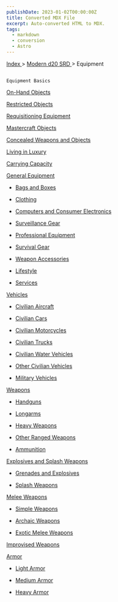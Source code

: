 ```yaml
---
publishDate: 2023-01-02T00:00:00Z
title: Converted MDX File
excerpt: Auto-converted HTML to MDX.
tags:
  - markdown
  - conversion
  - Astro
---
```


[
Index
](-index) >
[
Modern d20 SRD
](modern-d20-srd-index) > Equipment

##

    Equipment Basics

[
On-Hand Objects
](modern-d20-srd-equipment-on-hand-objects)

[
Restricted Objects
](modern-d20-srd-equipment-restricted-objects)

[
Requisitioning Equipment
](modern-d20-srd-equipment-requisitioning-equipment)

[
Mastercraft Objects
](modern-d20-srd-equipment-mastercraft-objects)

[
Concealed Weapons and Objects
](modern-d20-srd-equipment-concealed-weapons-objects)

[
Living in Luxury
](modern-d20-srd-equipment-living-in-luxury)

[
Carrying Capacity
](modern-d20-srd-equipment-carrying-capacity)

[
General Equipment
](modern-d20-srd-equipment-equipment-general)

- [
  Bags and Boxes
  ](modern-d20-srd-equipment-bags-boxes)

- [
  Clothing
  ](modern-d20-srd-equipment-clothing)

- [
  Computers and Consumer Electronics
  ](modern-d20-srd-equipment-computers-consumer-electronics)

- [
  Surveillance Gear
  ](modern-d20-srd-equipment-surveillance-gear)

- [
  Professional Equipment
  ](modern-d20-srd-equipment-professional-equipment)

- [
  Survival Gear
  ](modern-d20-srd-equipment-survival-gear)

- [
  Weapon Accessories
  ](modern-d20-srd-equipment-weapon-accessories)

- [
  Lifestyle
  ](modern-d20-srd-equipment-lifestyle)

- [
  Services
  ](modern-d20-srd-equipment-services)

[
Vehicles
](modern-d20-srd-equipment-equipment-vehicles)

- [
  Civilian Aircraft
  ](modern-d20-srd-equipment-civilian-aircraft)

- [
  Civilian Cars
  ](modern-d20-srd-equipment-civilian-cars)

- [
  Civilian Motorcycles
  ](modern-d20-srd-equipment-civilian-motorcycles)

- [
  Civilian Trucks
  ](modern-d20-srd-equipment-civilian-trucks)

- [
  Civilian Water Vehicles
  ](modern-d20-srd-equipment-civilian-water-vehicles)

- [
  Other Civilian Vehicles
  ](modern-d20-srd-equipment-other-civilian-vehicles)

- [
  Military Vehicles
  ](modern-d20-srd-equipment-military-vehicles)

[
Weapons
](modern-d20-srd-equipment-equipment-weapons)

- [
  Handguns
  ](modern-d20-srd-equipment-weapons-handguns)

- [
  Longarms
  ](modern-d20-srd-equipment-weapons-longarms)

- [
  Heavy Weapons
  ](modern-d20-srd-equipment-weapons-heavy)

- [
  Other Ranged Weapons
  ](modern-d20-srd-equipment-weapons-other-ranged)

- [
  Ammunition
  ](modern-d20-srd-equipment-ammunitions)

[
Explosives and Splash Weapons
](modern-d20-srd-equipment-weapons-explosives-splash-general)

- [
  Grenades and Explosives
  ](modern-d20-srd-equipment-weapons-explosives)

- [
  Splash Weapons
  ](modern-d20-srd-equipment-weapons-splash)

[
Melee Weapons
](modern-d20-srd-equipment-weapons-melee)

- [
  Simple Weapons
  ](modern-d20-srd-equipment-weapons-simple)

- [
  Archaic Weapons
  ](modern-d20-srd-equipment-weapons-archaic)

- [
  Exotic Melee Weapons
  ](modern-d20-srd-equipment-weapons-exotic)

[
Improvised Weapons
](modern-d20-srd-equipment-weapons-improvised)

[
Armor
](modern-d20-srd-equipment-armor-general)

- [
  Light Armor
  ](modern-d20-srd-equipment-armor-light)

- [
  Medium Armor
  ](modern-d20-srd-equipment-armor-medium)

- [
  Heavy Armor
  ](modern-d20-srd-equipment-armor-heavy)
